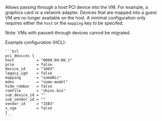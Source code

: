 <!-- Code generated from the comments of the pciDeviceConfig struct in builder/proxmox/common/config.go; DO NOT EDIT MANUALLY -->

Allows passing through a host PCI device into the VM. For example, a graphics card
or a network adapter. Devices that are mapped into a guest VM are no longer available
on the host. A minimal configuration only requires either the `host` or the `mapping`
key to be specifed.

Note: VMs with passed-through devices cannot be migrated.

Example configuration (HCL):

	```hcl
	pci_devices {
	host          = "0000:0d:00.1"
	pcie          = false
	device_id     = "1003"
	legacy_igd    = false
	mapping       = "someNic"
	mdev          = "some-model"
	hide_rombar   = false
	romfile       = "vbios.bin"
	sub_device_id = ""
	sub_vendor_id = ""
	vendor_id     = "15B3"
	x_vga         = false
	}
	```

<!-- End of code generated from the comments of the pciDeviceConfig struct in builder/proxmox/common/config.go; -->
